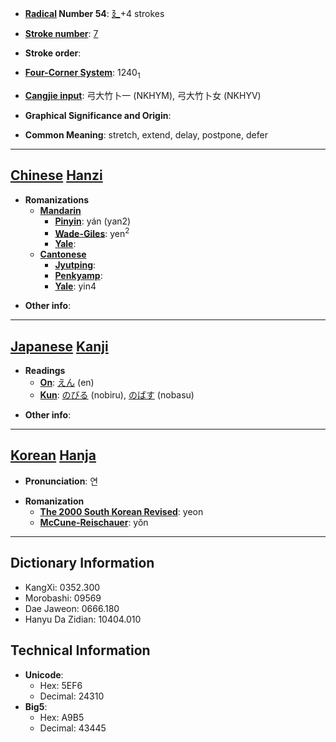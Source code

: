 * '''[[Wiktionary:Chinese radical index| Radical]] Number 54''': [[Wiktionary:Chinese radical index 廴|廴]]+4 strokes

* '''[[Wiktionary:Chinese total strokes index|Stroke number]]''': [[Wiktionary:Chinese total strokes index 7|7]]

* '''Stroke order''': 

* '''[[Wiktionary:Chinese four corner index|Four-Corner System]]''': 1240<sub>1</sub>

* '''[[Wiktionary:Chinese Cangjie index|Cangjie input]]''': 弓大竹卜一 (NKHYM), 弓大竹卜女 (NKHYV)

* '''Graphical Significance and Origin''': 

* '''Common Meaning''': stretch, extend, delay, postpone, defer

----

== [[Chinese]] [[Hanzi]] ==

* '''Romanizations'''
** '''[[Mandarin]]'''
*** '''[[Pinyin]]''': yán (yan2)
*** '''[[Wade-Giles]]''': yen<sup>2</sup>
*** '''[[Yale]]''': 
** '''[[Cantonese]]'''
*** '''[[Jyutping]]''':
*** '''[[Penkyamp]]''': 
*** '''[[Yale]]''': yin4

* '''Other info''': 

----

== [[Japanese]] [[Kanji]] ==

* '''Readings'''
** '''[[On]]''': [[えん]] (en)
** '''[[Kun]]''': [[のびる]] (nobiru), [[のばす]] (nobasu)

* '''Other info''':  

----

== [[Korean]] [[Hanja]] ==

* '''Pronunciation''': 연

* '''Romanization'''
** '''[[The 2000 South Korean Revised Romanization|The 2000 South Korean Revised]]''': yeon
** '''[[McCune-Reischauer]]''': yŏn

----

== Dictionary Information ==

* KangXi: 0352.300
* Morobashi: 09569
* Dae Jaweon: 0666.180
* Hanyu Da Zidian: 10404.010

== Technical Information ==

* '''Unicode''':
** Hex: 5EF6
** Decimal: 24310
* '''Big5''':
** Hex: A9B5
** Decimal: 43445